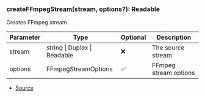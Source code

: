 ### createFFmpegStream(stream, options?): Readable
Creates FFmpeg stream



| Parameter | Type | Optional | Description |
| ----------- | ----------- | ----------- | ----------- |
| stream | string \| Duplex \| Readable | ❌ | The source stream |
| options | FFmpegStreamOptions | ✅ | FFmpeg stream options |


- [Source](https://github.com/Androz2091/discord-player/blob/cd5cf97/packages/discord-player/src/utils/FFmpegStream.ts#L54)
